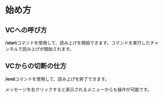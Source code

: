 # 始め方

## VCへの呼び方

**/start**コマンドを使用して、読み上げを開始できます。コマンドを実行したチャンネルで読み上げが開始されます。

## VCからの切断の仕方

**/end**コマンドを使用して、読み上げを終了できます。

メッセージを右クリックすると表示されるメニューからも操作が可能です。
